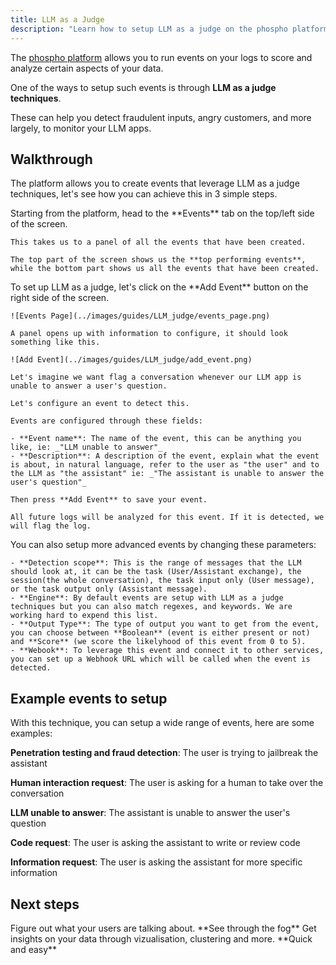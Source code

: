 ```yaml
---
title: LLM as a Judge
description: "Learn how to setup LLM as a judge on the phospho platform"
---
```


The [phospho platform](https://phospho.ai/) allows you to run events on your logs to score and analyze certain aspects of your data.

One of the ways to setup such events is through **LLM as a judge techniques**.

These can help you detect fraudulent inputs, angry customers, and more largely, to monitor your LLM apps.

## Walkthrough

The platform allows you to create events that leverage LLM as a judge techniques, let's see how you can achieve this in 3 simple steps.

<Steps>
  <Step title="Head to the Events tab">
    Starting from the platform, head to the **Events** tab on the top/left side of the screen.

    This takes us to a panel of all the events that have been created.

    The top part of the screen shows us the **top performing events**, while the bottom part shows us all the events that have been created.
  
  </Step>
  <Step title="Add an event">
    To set up LLM as a judge, let's click on the **Add Event** button on the right side of the screen.

    ![Events Page](../images/guides/LLM_judge/events_page.png)


  </Step>
  <Step title="Create your LLM as a judge based event">

    A panel opens up with information to configure, it should look something like this.

    ![Add Event](../images/guides/LLM_judge/add_event.png)

    Let's imagine we want flag a conversation whenever our LLM app is unable to answer a user's question.

    Let's configure an event to detect this.

    Events are configured through these fields:

    - **Event name**: The name of the event, this can be anything you like, ie: _"LLM unable to answer"_
    - **Description**: A description of the event, explain what the event is about, in natural language, refer to the user as "the user" and to the LLM as "the assistant" ie: _"The assistant is unable to answer the user's question"_
  
    Then press **Add Event** to save your event.

    All future logs will be analyzed for this event. If it is detected, we will flag the log.
  
  </Step>
</Steps>

<Info>
    You can also setup more advanced events by changing these parameters:
     
    - **Detection scope**: This is the range of messages that the LLM should look at, it can be the task (User/Assistant exchange), the session(the whole conversation), the task input only (User message), or the task output only (Assistant message).
    - **Engine**: By default events are setup with LLM as a judge techniques but you can also match regexes, and keywords. We are working hard to expend this list.
    - **Output Type**: The type of output you want to get from the event, you can choose between **Boolean** (event is either present or not) and **Score** (we score the likelyhood of this event from 0 to 5).
    - **Webook**: To leverage this event and connect it to other services, you can set up a Webhook URL which will be called when the event is detected.

</Info>

## Example events to setup

With this technique, you can setup a wide range of events, here are some examples:

**Penetration testing and fraud detection**: The user is trying to jailbreak the assistant

**Human interaction request**: The user is asking for a human to take over the conversation

**LLM unable to answer**: The assistant is unable to answer the user's question

**Code request**: The user is asking the assistant to write or review code

**Information request**: The user is asking the assistant for more specific information

## Next steps

<CardGroup>
  <Card title="Figure out User Intentions" href="/guides/user-intent">
    Figure out what your users are talking about.
    **See through the fog**
    </Card>
  <Card title="Understand your data" href="/guides/understand-your-data">
    Get insights on your data through vizualisation, clustering and more.
    **Quick and easy**
  </Card>
</CardGroup>
